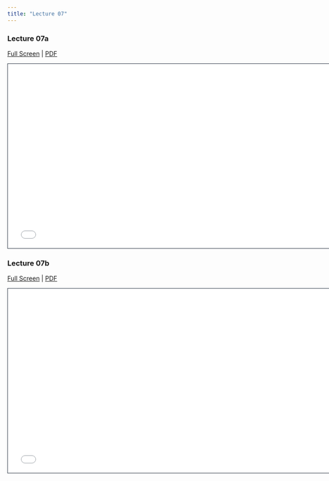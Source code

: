 ```yaml
---
title: "Lecture 07"
---
```


### Lecture 07a
[Full Screen](lecture-07a.qmd) | [PDF]() 

```{=html}
<iframe class="slide-deck" src="lecture-07a.html" height="420" width="747" style="border: 1px solid #2e3846;"></iframe>
```

### Lecture 07b
[Full Screen](lecture-07b.qmd) | [PDF]() 

```{=html}
<iframe class="slide-deck" src="lecture-07b.html" height="420" width="747" style="border: 1px solid #2e3846;"></iframe>
```